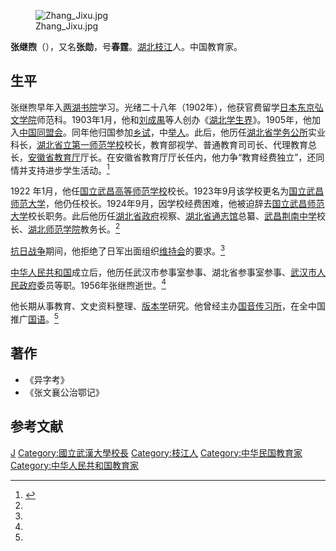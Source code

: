[[File:Zhang_Jixu.jpg|thumb]]

'''张继煦'''（{{bd|1876年||1956年|}}），又名'''张勋'''，号'''春霆'''。[[湖北|湖北]][[枝江|枝江]]人。中国教育家。

==生平==
张继煦早年入[[两湖书院|两湖书院]]学习。光绪二十八年（1902年），他获官费留学[[日本|日本]][[东京|东京]][[弘文学院|弘文学院]]师范科。1903年1月，他和[[刘成禺|刘成禺]]等人创办《[[湖北学生界|湖北学生界]]》。1905年，他加入[[中国同盟会|中国同盟会]]。同年他归国参加[[乡试|乡试]]，中[[举人|举人]]。此后，他历任[[湖北省学务公所|湖北省学务公所]]实业科长，[[湖北省立第一师范学校|湖北省立第一师范学校]]校长，教育部视学、普通教育司司长、代理教育总长，[[安徽省教育厅|安徽省教育厅]]厅长。在安徽省教育厅厅长任内，他力争“教育经费独立”，还同情并支持进步学生活动。<ref name=wd>{{Cite web |url=http://sub.whu.edu.cn/dag/wdxsh/xld/zhangjixu.htm |title=张继煦，武汉大学，于2012-2-23查阅 |access-date=2012-02-23 |archive-date=2011-04-23 |archive-url=https://web.archive.org/web/20110423151437/http://sub.whu.edu.cn/dag/wdxsh/xld/zhangjixu.htm |dead-url=no }}</ref>

1922 年1月，他任[[国立武昌高等师范学校|国立武昌高等师范学校]]校长。1923年9月该学校更名为[[国立武昌师范大学|国立武昌师范大学]]，他仍任校长。1924年9月，因学校经费困难，他被迫辞去[[国立武昌师范大学|国立武昌师范大学]]校长职务。此后他历任[[湖北省政府|湖北省政府]]视察、[[湖北省通志馆|湖北省通志馆]]总纂、[[武昌荆南中学|武昌荆南中学]]校长、[[湖北师范学院|湖北师范学院]]教务长。<ref name=wd/>

[[抗日战争|抗日战争]]期间，他拒绝了日军出面组织[[维持会|维持会]]的要求。<ref name=wd/>

[[中华人民共和国|中华人民共和国]]成立后，他历任武汉市参事室参事、湖北省参事室参事、[[武汉市人民政府|武汉市人民政府]]委员等职。1956年张继煦逝世。<ref name=wd/>

他长期从事教育、文史资料整理、[[版本学|版本学]]研究。他曾经主办[[国音传习所|国音传习所]]，在全中国推广[[国语|国语]]。<ref name=wd/>

==著作==
*《异字考》
*《张文襄公治鄂记》

==参考文献==
{{reflist}}

{{start box}}
{{succession box|[[谈锡恩|谈锡恩]]| [[石瑛|石瑛]]|[[国立武昌高等师范学校|国立武昌高等师范学校]]校长|1922年6月－1924年9月}}
{{end box}}
{{DEFAULTSORT:Zhang张}}
[[Category:张姓|J]]
[[Category:國立武漢大學校長|Category:國立武漢大學校長]]
[[Category:枝江人|Category:枝江人]]
[[Category:中华民国教育家|Category:中华民国教育家]]
[[Category:中华人民共和国教育家|Category:中华人民共和国教育家]]